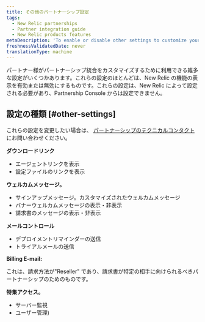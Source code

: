 ```yaml
---
title: その他のパートナーシップ設定
tags:
  - New Relic partnerships
  - Partner integration guide
  - New Relic products features
metaDescription: 'To enable or disable other settings to customize your partnership integration, contact your New Relic technical resource.'
freshnessValidatedDate: never
translationType: machine
---
```


パートナー様がパートナーシップ統合をカスタマイズするために利用できる雑多な設定がいくつかあります。これらの設定のほとんどは、New Relic の機能の表示を有効または無効にするものです。これらの設定は、New Relic によって設定される必要があり、Partnership Console からは設定できません。

## 設定の種類 [#other-settings]

これらの設定を変更したい場合は、 [パートナーシップのテクニカルコンタクト](/docs/accounts-partnerships/partnerships/partner-integration-guide/contacting-new-relic) にお問い合わせください。

**ダウンロードリンク**

* エージェントリンクを表示
* 設定ファイルのリンクを表示

**ウェルカムメッセージ。**

* サインアップメッセージ。カスタマイズされたウェルカムメッセージ
* バナーウェルカムメッセージの表示・非表示
* 請求書のメッセージの表示・非表示

**メールコントロール**

* デプロイメントリマインダーの送信
* トライアルメールの送信

**Billing E-mail:**

これは、請求方法が"Reseller" であり、請求書が特定の相手に向けられるべきパートナーシップのためのものです。

**特集アクセス。**

* サーバー監視
* ユーザー管理)